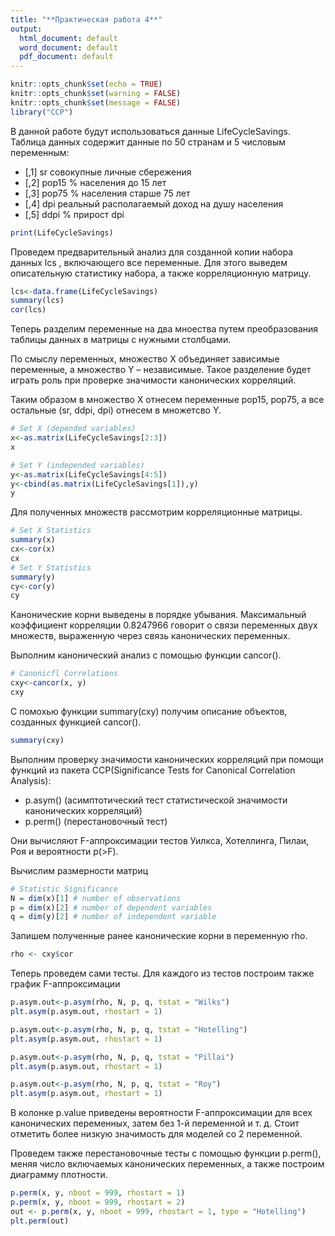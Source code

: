 ```yaml
---
title: "**Практическая работа 4**"
output:
  html_document: default
  word_document: default
  pdf_document: default
---
```


```r
knitr::opts_chunk$set(echo = TRUE)
knitr::opts_chunk$set(warning = FALSE)
knitr::opts_chunk$set(message = FALSE)
library("CCP")
```

В данной работе будут использоваться данные LifeCycleSavings. Таблица данных содержит данные по 50 странам и 5 числовым переменным:

- [,1]	sr	совокупные личные сбережения
- [,2]	pop15	% населения до 15 лет
- [,3]	pop75	% населения старше 75 лет
- [,4]	dpi	реальный располагаемый доход на душу населения
- [,5]	ddpi	% прирост dpi

```r
print(LifeCycleSavings)
```

Проведем предварительный анализ для созданной копии набора данных lcs , включающего все переменные.
Для этого выведем описательную статистику набора, а также корреляционную матрицу.

```r
lcs<-data.frame(LifeCycleSavings)
summary(lcs)
cor(lcs)
```

Теперь разделим переменные на два мноества путем преобразования таблицы данных в матрицы с нужными столбцами.

По смыслу переменных, множество X объединяет зависимые переменные, а множество Y – независимые. Такое разделение
будет играть роль при проверке значимости канонических корреляций.

Таким образом в множество X отнесем переменные pop15, pop75, а все остальные (sr, ddpi, dpi) отнесем в множетсво Y.

```r
# Set X (depended variables)
x<-as.matrix(LifeCycleSavings[2:3])
x
```

```r
# Set Y (independed variables)
y<-as.matrix(LifeCycleSavings[4:5])
y<-cbind(as.matrix(LifeCycleSavings[1]),y)
y
```

Для полученных множеств рассмотрим корреляционные матрицы.

```r
# Set X Statistics
summary(x)
cx<-cor(x)
cx
# Set Y Statistics
summary(y)
cy<-cor(y)
cy
```

Канонические корни выведены в порядке убывания. Максимальный коэффициент корреляции 0.8247966 говорит о связи переменных двух множеств, выраженную через связь канонических переменных.

Выполним канонический анализ с помощью функции cancor().

```r
# Canonicfl Correlations
cxy<-cancor(x, y)
cxy

```

С помохью функции summary(cxy) получим описание объектов, созданных функцией cancor().

```r
summary(cxy)
```

Выполним проверку значимости канонических корреляций при помощи функций из пакета CCP(Significance Tests for Canonical Correlation Analysis):

- p.asym() (асимптотический тест статистической значимости канонических корреляций)
- p.perm() (перестановочный тест)

Они вычисляют F-аппроксимации тестов Уилкса, Хотеллинга, Пилаи, Роя и вероятности p(>F).

Вычислим размерности матриц

```r
# Statistic Significance
N = dim(x)[1] # number of observations
p = dim(x)[2] # number of dependent variables
q = dim(y)[2] # number of independent variable
```

Запишем полученные ранее канонические корни в переменную rho.

```r
rho <- cxy$cor
```


Теперь проведем сами тесты. Для каждого из тестов построим также график F-аппроксимации

```r
p.asym.out<-p.asym(rho, N, p, q, tstat = "Wilks")
plt.asym(p.asym.out, rhostart = 1)

p.asym.out<-p.asym(rho, N, p, q, tstat = "Hotelling")
plt.asym(p.asym.out, rhostart = 1)

p.asym.out<-p.asym(rho, N, p, q, tstat = "Pillai")
plt.asym(p.asym.out, rhostart = 1)

p.asym.out<-p.asym(rho, N, p, q, tstat = "Roy")
plt.asym(p.asym.out, rhostart = 1)
```

В колонке p.value приведены вероятности F-аппроксимации для всех канонических переменных, затем без 1-й переменной и т. д. Стоит отметить более низкую значимость для моделей со 2 переменной.

Проведем также перестановочные тесты с помощью функции  p.perm(), меняя число включаемых канонических переменных, а также построим диаграмму плотности.

```r
p.perm(x, y, nboot = 999, rhostart = 1)
p.perm(x, y, nboot = 999, rhostart = 2)
out <- p.perm(x, y, nboot = 999, rhostart = 1, type = "Hotelling")
plt.perm(out)
```

